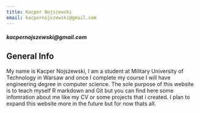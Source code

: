 ```yaml
---
title: Kacper Nojszewski
email: kacpernojszewski@gmail.com
---
```

##### kacpernojszewski@gmail.com

## General Info

My name is Kacper Nojszewski, I am a student at Military University of
Technology in Warsaw and once I complete my course I will have engineering degree in computer science. The sole purpose of this website is to teach myself R markdown and Git but you can find here some infomration about me like my CV or some projects that i created. I plan to expand this website more in the future but for now thats all.


